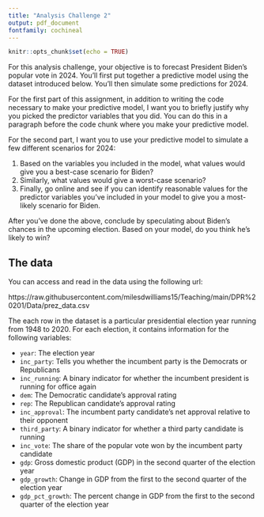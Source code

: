```yaml
---
title: "Analysis Challenge 2"
output: pdf_document
fontfamily: cochineal
---
```


```r
knitr::opts_chunk$set(echo = TRUE)
```


For this analysis challenge, your objective is to forecast President Biden's popular vote in 2024. You'll first put together a predictive model using the dataset introduced below. You'll then simulate some predictions for 2024. 

For the first part of this assignment, in addition to writing the code necessary to make your predictive model, I want you to briefly justify why you picked the predictor variables that you did. You can do this in a paragraph before the code chunk where you make your predictive model.

For the second part, I want you to use your predictive model to simulate a few different scenarios for 2024:

1. Based on the variables you included in the model, what values would give you a best-case scenario for Biden?
2. Similarly, what values would give a worst-case scenario?
3. Finally, go online and see if you can identify reasonable values for the predictor variables you've included in your model to give you a most-likely scenario for Biden.

After you've done the above, conclude by speculating about Biden's chances in the upcoming election. Based on your model, do you think he's likely to win?


## The data

You can access and read in the data using the following url:

https://raw.githubusercontent.com/milesdwilliams15/Teaching/main/DPR%20201/Data/prez_data.csv

The each row in the dataset is a particular presidential election year running from 1948 to 2020. For each election, it contains information for the following variables:

- `year`: The election year
- `inc_party`: Tells you whether the incumbent party is the Democrats or Republicans
- `inc_running`: A binary indicator for whether the incumbent president is running for office again
- `dem`: The Democratic candidate's approval rating
- `rep`: The Republican candidate's approval rating
- `inc_approval`: The incumbent party candidate's net approval relative to their opponent
- `third_party`: A binary indicator for whether a third party candidate is running
- `inc_vote`: The share of the popular vote won by the incumbent party candidate
- `gdp`: Gross domestic product (GDP) in the second quarter of the election year
- `gdp_growth`: Change in GDP from the first to the second quarter of the election year
- `gdp_pct_growth`: The percent change in GDP from the first to the second quarter of the election year